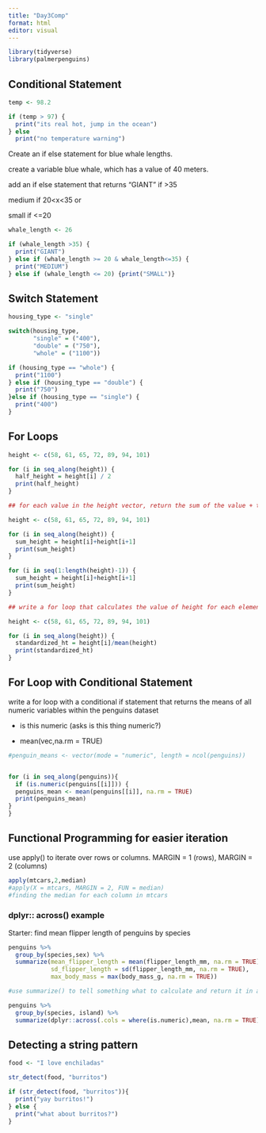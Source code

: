```yaml
---
title: "Day3Comp"
format: html
editor: visual
---
```


```r
library(tidyverse)
library(palmerpenguins)
```

## Conditional Statement

```r
temp <- 98.2

if (temp > 97) {
  print("its real hot, jump in the ocean")
} else
  print("no temperature warning")
```

Create an if else statement for blue whale lengths.

create a variable blue whale, which has a value of 40 meters.

add an if else statement that returns "GIANT" if \>35

medium if 20\<x\<35 or

small if \<=20

```r
whale_length <- 26

if (whale_length >35) {
  print("GIANT")
} else if (whale_length >= 20 & whale_length<=35) {
  print("MEDIUM")
} else if (whale_length <= 20) {print("SMALL")}

```

## Switch Statement

```r
housing_type <- "single"

switch(housing_type,
       "single" = ("400"),
       "double" = ("750"),
       "whole" = ("1100"))

if (housing_type == "whole") {
  print("1100")
} else if (housing_type == "double") {
  print("750")
}else if (housing_type == "single") {
  print("400")
}
```

## For Loops

```r
height <- c(58, 61, 65, 72, 89, 94, 101)

for (i in seq_along(height)) {
  half_height = height[i] / 2
  print(half_height)
}

## for each value in the height vector, return the sum of the value + the one right after it

height <- c(58, 61, 65, 72, 89, 94, 101)

for (i in seq_along(height)) {
  sum_height = height[i]+height[i+1]
  print(sum_height)
}

for (i in seq(1:length(height)-1)) {
  sum_height = height[i]+height[i+1]
  print(sum_height)
}

## write a for loop that calculates the value of height for each element divided by the mean of the entire height vector

height <- c(58, 61, 65, 72, 89, 94, 101)

for (i in seq_along(height)) {
  standardized_ht = height[i]/mean(height)
  print(standardized_ht)
}
```

## For Loop with Conditional Statement

write a for loop with a conditional if statement that returns the means of all numeric variables within the penguins dataset

-   is this numeric (asks is this thing numeric?)

-   mean(vec,na.rm = TRUE)

```r
#penguin_means <- vector(mode = "numeric", length = ncol(penguins))


for (i in seq_along(penguins)){
  if (is.numeric(penguins[[i]])) {
  penguins_mean <- mean(penguins[[i]], na.rm = TRUE)
  print(penguins_mean)
}
}

```

## Functional Programming for easier iteration

use apply() to iterate over rows or columns. MARGIN = 1 (rows), MARGIN = 2 (columns)

```r
apply(mtcars,2,median)
#apply(X = mtcars, MARGIN = 2, FUN = median)
#finding the median for each column in mtcars
```

### dplyr:: across() example

Starter: find mean flipper length of penguins by species

```r
penguins %>% 
  group_by(species,sex) %>% 
  summarize(mean_flipper_length = mean(flipper_length_mm, na.rm = TRUE),
            sd_flipper_length = sd(flipper_length_mm, na.rm = TRUE),
            max_body_mass = max(body_mass_g, na.rm = TRUE))

#use summarize() to tell something what to calculate and return it in a table. Can pull from multiple columns in a dataset and group by different variables [ie. species and gender]
```

```r
penguins %>% 
  group_by(species, island) %>% 
  summarize(dplyr::across(.cols = where(is.numeric),mean, na.rm = TRUE))
```

## Detecting a string pattern

```r
food <- "I love enchiladas"

str_detect(food, "burritos")

if (str_detect(food, "burritos")){
  print("yay burritos!")
} else {
  print("what about burritos?")
}
```
